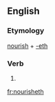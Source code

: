 ==English==

===Etymology===
[[nourish]] + [[-eth]]

===Verb===
{{en-verb form}}

# {{en-archaic third-person singular of|nourish}}

[[fr:nourisheth]]